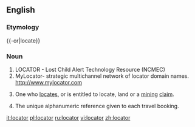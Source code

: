 {{rfc|If “LOCATOR” meets [[WT:CFI]], it belongs at “LOCATOR”.}}
==English==
{{wikipedia|dab=locator}}
===Etymology===
{{-or|locate}}

===Noun===
{{en-noun}}

#LOCATOR - Lost Child Alert Technology Resource (NCMEC)
#MyLocator- strategic multichannel network of locator domain names.  http://www.mylocator.com
#{{US}} One who [[locate]]s, or is entitled to locate, land or a [[mining]] [[claim]].
# {{context|travel industry}} The unique alphanumeric reference given to each travel booking.

[[it:locator]]
[[pl:locator]]
[[ru:locator]]
[[vi:locator]]
[[zh:locator]]